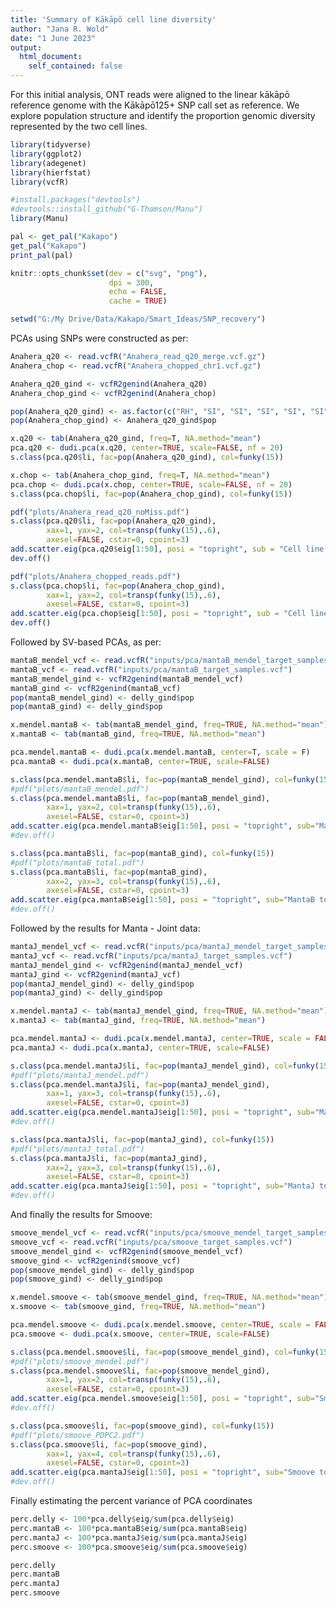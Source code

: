 ```yaml
---
title: 'Summary of Kākāpō cell line diversity'
author: "Jana R. Wold"
date: "1 June 2023"
output:
  html_document:
    self_contained: false
---
```


For this initial analysis, ONT reads were aligned to the linear kākāpō reference genome with the Kākāpō125+ SNP call set as reference. We explore population structure and identify the proportion genomic diversity represented by the two cell lines.  

```r
library(tidyverse)
library(ggplot2)
library(adegenet)
library(hierfstat)
library(vcfR)

#install.packages("devtools")
#devtools::install_github("G-Thomson/Manu")
library(Manu)

pal <- get_pal("Kakapo")
get_pal("Kakapo")
print_pal(pal)

knitr::opts_chunk$set(dev = c("svg", "png"),
                      dpi = 300,
                      echo = FALSE,
                      cache = TRUE)

setwd("G:/My Drive/Data/Kakapo/Smart_Ideas/SNP_recovery")
```

PCAs using SNPs were constructed as per:
```r
Anahera_q20 <- read.vcfR("Anahera_read_q20_merge.vcf.gz")
Anahera_chop <- read.vcfR("Anahera_chopped_chr1.vcf.gz")

Anahera_q20_gind <- vcfR2genind(Anahera_q20)
Anahera_chop_gind <- vcfR2genind(Anahera_chop)

pop(Anahera_q20_gind) <- as.factor(c("RH", "SI", "SI", "SI", "SI", "SI", "SI", "SI", "SI", "SI", "SI", "SI", "SI", "SI", "SI", "SI", "SI", "SI", "SI", "SI", "SI", "SI", "SI", "SI", "SI", "SI", "SI", "SI", "SI", "SI", "SI", "SI", "SI", "SI", "SI", "SI", "SI", "SI", "SI", "RH", "SI", "RH", "SI", "SI", "SI", "SI", "SI", "SI", "RH", "SI", "SI", "SI", "SI", "SI", "SI", "SI", "SI", "SI", "SI", "SI", "SI", "SI", "SI", "SI", "SI", "SI", "SI", "SI", "SI", "SI", "SI", "SI", "SI", "SI", "SI", "SI", "RH", "SI", "SI", "SI", "SI", "SI", "SI", "SI", "SI", "SI", "SI", "SI", "SI", "SI", "RH", "SI", "SI", "SI", "SI", "SI", "SI", "SI", "SI", "SI", "SI", "SI", "SI", "SI", "SI", "SI", "SI", "SI", "SI", "SI", "SI", "SI", "SI", "SI", "SI", "SI", "SI", "SI", "RH", "SI", "SI", "SI", "SI", "SI", "SI", "SI", "SI", "SI", "SI", "RH", "SI", "SI", "SI", "SI", "SI", "SI", "SI", "SI", "SI", "SI", "SI", "SI", "SI", "SI", "SI", "SI", "SI", "SI", "SI", "SI", "SI", "SI", "SI", "SI", "SI", "SI", "SI", "SI", "SI", "SI", "SI", "SI", "SI", "SI", "SI", "SI", "SI", "SI", "SI", "Cell_line"))
pop(Anahera_chop_gind) <- Anahera_q20_gind$pop

x.q20 <- tab(Anahera_q20_gind, freq=T, NA.method="mean")
pca.q20 <- dudi.pca(x.q20, center=TRUE, scale=FALSE, nf = 20)
s.class(pca.q20$li, fac=pop(Anahera_q20_gind), col=funky(15))

x.chop <- tab(Anahera_chop_gind, freq=T, NA.method="mean")
pca.chop <- dudi.pca(x.chop, center=TRUE, scale=FALSE, nf = 20)
s.class(pca.chop$li, fac=pop(Anahera_chop_gind), col=funky(15))

pdf("plots/Anahera_read_q20_noMiss.pdf")
s.class(pca.q20$li, fac=pop(Anahera_q20_gind), 
        xax=1, yax=2, col=transp(funky(15),.6),
        axesel=FALSE, cstar=0, cpoint=3)
add.scatter.eig(pca.q20$eig[1:50], posi = "topright", sub = "Cell line population structure",3,2,3, ratio=.2)
dev.off()

pdf("plots/Anahera_chopped_reads.pdf")
s.class(pca.chop$li, fac=pop(Anahera_chop_gind), 
        xax=1, yax=2, col=transp(funky(15),.6),
        axesel=FALSE, cstar=0, cpoint=3)
add.scatter.eig(pca.chop$eig[1:50], posi = "topright", sub = "Cell line population structure",3,2,3, ratio=.2)
dev.off()
```

Followed by SV-based PCAs, as per:
```r
mantaB_mendel_vcf <- read.vcfR("inputs/pca/mantaB_mendel_target_samples.vcf")
mantaB_vcf <- read.vcfR("inputs/pca/mantaB_target_samples.vcf")
mantaB_mendel_gind <- vcfR2genind(mantaB_mendel_vcf)
mantaB_gind <- vcfR2genind(mantaB_vcf)
pop(mantaB_mendel_gind) <- delly_gind$pop
pop(mantaB_gind) <- delly_gind$pop

x.mendel.mantaB <- tab(mantaB_mendel_gind, freq=TRUE, NA.method="mean")
x.mantaB <- tab(mantaB_gind, freq=TRUE, NA.method="mean")

pca.mendel.mantaB <- dudi.pca(x.mendel.mantaB, center=T, scale = F)
pca.mantaB <- dudi.pca(x.mantaB, center=TRUE, scale=FALSE)

s.class(pca.mendel.mantaB$li, fac=pop(mantaB_mendel_gind), col=funky(15))
#pdf("plots/mantaB_mendel.pdf")
s.class(pca.mendel.mantaB$li, fac=pop(mantaB_mendel_gind), 
        xax=1, yax=2, col=transp(funky(15),.6),
        axesel=FALSE, cstar=0, cpoint=3)
add.scatter.eig(pca.mendel.mantaB$eig[1:50], posi = "topright", sub="MantaB Mendel",3,2,3, ratio=.2)
#dev.off()

s.class(pca.mantaB$li, fac=pop(mantaB_gind), col=funky(15))
#pdf("plots/mantaB_total.pdf")
s.class(pca.mantaB$li, fac=pop(mantaB_gind), 
        xax=2, yax=3, col=transp(funky(15),.6),
        axesel=FALSE, cstar=0, cpoint=3)
add.scatter.eig(pca.mantaB$eig[1:50], posi = "topright", sub="MantaB total",3,2,3, ratio=.2)
#dev.off()
```


Followed by the results for Manta - Joint data:
```r
mantaJ_mendel_vcf <- read.vcfR("inputs/pca/mantaJ_mendel_target_samples.vcf")
mantaJ_vcf <- read.vcfR("inputs/pca/mantaJ_target_samples.vcf")
mantaJ_mendel_gind <- vcfR2genind(mantaJ_mendel_vcf)
mantaJ_gind <- vcfR2genind(mantaJ_vcf)
pop(mantaJ_mendel_gind) <- delly_gind$pop
pop(mantaJ_gind) <- delly_gind$pop

x.mendel.mantaJ <- tab(mantaJ_mendel_gind, freq=TRUE, NA.method="mean")
x.mantaJ <- tab(mantaJ_gind, freq=TRUE, NA.method="mean")

pca.mendel.mantaJ <- dudi.pca(x.mendel.mantaJ, center=TRUE, scale = FALSE)
pca.mantaJ <- dudi.pca(x.mantaJ, center=TRUE, scale=FALSE)

s.class(pca.mendel.mantaJ$li, fac=pop(mantaJ_mendel_gind), col=funky(15))
#pdf("plots/mantaJ_mendel.pdf")
s.class(pca.mendel.mantaJ$li, fac=pop(mantaJ_mendel_gind), 
        xax=1, yax=3, col=transp(funky(15),.6),
        axesel=FALSE, cstar=0, cpoint=3)
add.scatter.eig(pca.mendel.mantaJ$eig[1:50], posi = "topright", sub="MantaJ Mendel",3,2,3, ratio=.2)
#dev.off()

s.class(pca.mantaJ$li, fac=pop(mantaJ_gind), col=funky(15))
#pdf("plots/mantaJ_total.pdf")
s.class(pca.mantaJ$li, fac=pop(mantaJ_gind), 
        xax=2, yax=3, col=transp(funky(15),.6),
        axesel=FALSE, cstar=0, cpoint=3)
add.scatter.eig(pca.mantaJ$eig[1:50], posi = "topright", sub="MantaJ total",3,2,3, ratio=.2)
#dev.off()
```

And finally the results for Smoove:
```r
smoove_mendel_vcf <- read.vcfR("inputs/pca/smoove_mendel_target_samples.vcf")
smoove_vcf <- read.vcfR("inputs/pca/smoove_target_samples.vcf")
smoove_mendel_gind <- vcfR2genind(smoove_mendel_vcf)
smoove_gind <- vcfR2genind(smoove_vcf)
pop(smoove_mendel_gind) <- delly_gind$pop
pop(smoove_gind) <- delly_gind$pop

x.mendel.smoove <- tab(smoove_mendel_gind, freq=TRUE, NA.method="mean")
x.smoove <- tab(smoove_gind, freq=TRUE, NA.method="mean")

pca.mendel.smoove <- dudi.pca(x.mendel.smoove, center=TRUE, scale = FALSE)
pca.smoove <- dudi.pca(x.smoove, center=TRUE, scale=FALSE)

s.class(pca.mendel.smoove$li, fac=pop(smoove_mendel_gind), col=funky(15))
#pdf("plots/smoove_mendel.pdf")
s.class(pca.mendel.smoove$li, fac=pop(smoove_mendel_gind), 
        xax=1, yax=2, col=transp(funky(15),.6),
        axesel=FALSE, cstar=0, cpoint=3)
add.scatter.eig(pca.mendel.smoove$eig[1:50], posi = "topright", sub="Smoove Mendel",3,2,3, ratio=.2)
#dev.off()

s.class(pca.smoove$li, fac=pop(smoove_gind), col=funky(15))
#pdf("plots/smoove_PDPC2.pdf")
s.class(pca.smoove$li, fac=pop(smoove_gind), 
        xax=1, yax=4, col=transp(funky(15),.6),
        axesel=FALSE, cstar=0, cpoint=3)
add.scatter.eig(pca.mantaJ$eig[1:50], posi = "topright", sub="Smoove total",3,2,3, ratio=.2)
#dev.off()
```

Finally estimating the percent variance of PCA coordinates
```r
perc.delly <- 100*pca.delly$eig/sum(pca.delly$eig)
perc.mantaB <- 100*pca.mantaB$eig/sum(pca.mantaB$eig)
perc.mantaJ <- 100*pca.mantaJ$eig/sum(pca.mantaJ$eig)
perc.smoove <- 100*pca.smoove$eig/sum(pca.smoove$eig)

perc.delly
perc.mantaB
perc.mantaJ
perc.smoove
```